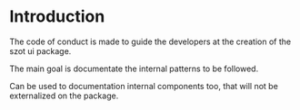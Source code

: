 
<Meta title="Internal Documentation/Introduction" />

# Introduction

The code of conduct is made to guide the developers at the creation of the szot ui package.

The main goal is documentate the internal patterns to be followed.

Can be used to documentation internal components too, that will not be externalized on the package.
